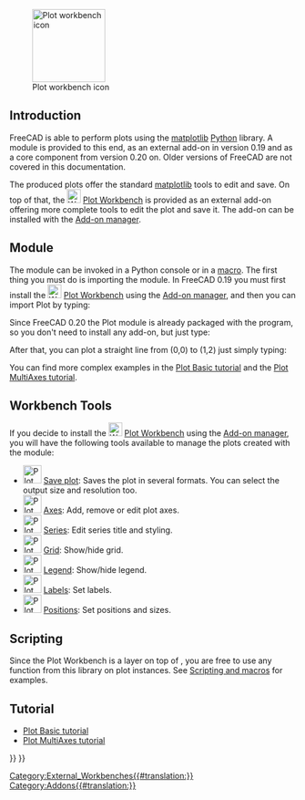<languages/>
<translate>

<!--T:13-->
[[Image:Workbench_Plot.svg|thumb|128px|Plot workbench icon]]

</translate>
{{TOCright}}
<translate>

== Introduction == <!--T:8-->

<!--T:17-->
FreeCAD is able to perform plots using the [https://matplotlib.org/ matplotlib] [[Python|Python]] library. A module is provided to this end, as an external add-on in version 0.19 and as a core component from version 0.20 on. Older versions of FreeCAD are not covered in this documentation.

<!--T:18-->
The produced plots offer the standard [https://matplotlib.org/ matplotlib] tools to edit and save. On top of that, the [[Image:Workbench_Plot.svg|24px]] [[Plot_Workbench|Plot Workbench]] is provided as an external add-on offering more complete tools to edit the plot and save it. The add-on can be installed with the [[Std_AddonMgr|Add-on manager]].

==Module== <!--T:19-->

<!--T:20-->
The module can be invoked in a Python console or in a [[Macros|macro]]. The first thing you must do is importing the module. In FreeCAD 0.19 you must first install the [[Image:Workbench_Plot.svg|24px]] [[Plot_Workbench|Plot Workbench]] using the [[Std_AddonMgr|Add-on manager]], and then you can import Plot by typing:

<!--T:21-->
{{Code|code=
from freecad.plot import Plot
}}

<!--T:22-->
Since FreeCAD 0.20 the Plot module is already packaged with the program, so you don't need to install any add-on, but just type:

<!--T:23-->
{{Code|code=
from FreeCAD.Plot import Plot
}}

<!--T:24-->
After that, you can plot a straight line from (0,0) to (1,2) just simply typing:

<!--T:25-->
{{Code|code=
Plot.plot([0, 1], [0, 2])
}}

<!--T:26-->
You can find more complex examples in the [[Plot_Basic_tutorial|Plot Basic tutorial]] and the [[Plot_MultiAxes_tutorial|Plot MultiAxes tutorial]].

==Workbench Tools== <!--T:2-->

<!--T:27-->
If you decide to install the [[Image:Workbench_Plot.svg|24px]] [[Plot_Workbench|Plot Workbench]] using the [[Std_AddonMgr|Add-on manager]], you will have the following tools available to manage the plots created with the module:

<!--T:3-->
* [[Image:Plot_Save.svg|32px]] [[Plot_Save|Save plot]]: Saves the plot in several formats. You can select the output size and resolution too.
* [[Image:Plot_Axes.svg|32px]] [[Plot_Axes|Axes]]: Add, remove or edit plot axes.
* [[Image:Plot_Series.svg|32px]] [[Plot_Series|Series]]: Edit series title and styling.
* [[Image:Plot_Grid.svg|32px]] [[Plot_Grid|Grid]]: Show/hide grid.
* [[Image:Plot_Legend.svg|32px]] [[Plot_Legend|Legend]]: Show/hide legend.
* [[Image:Plot_Labels.svg|32px]] [[Plot_Labels|Labels]]: Set labels.
* [[Image:Plot_Positions.svg|32px]] [[Plot_Positions|Positions]]: Set positions and sizes.

==Scripting== <!--T:28-->

<!--T:4-->
Since the Plot Workbench is a layer on top of {{incode|matplotlib}}, you are free to use any function from this library on plot instances. See [[Scripting_and_macros|Scripting and macros]] for examples.

==Tutorial== <!--T:29-->

<!--T:5-->
* [[Plot_Basic_tutorial|Plot Basic tutorial]]
* [[Plot_MultiAxes_tutorial|Plot MultiAxes tutorial]]


</translate>
{{Plot_Tools_navi{{#translation:}}}}
{{Userdocnavi{{#translation:}}}}
[[Category:External_Workbenches{{#translation:}}]]
[[Category:Addons{{#translation:}}]]